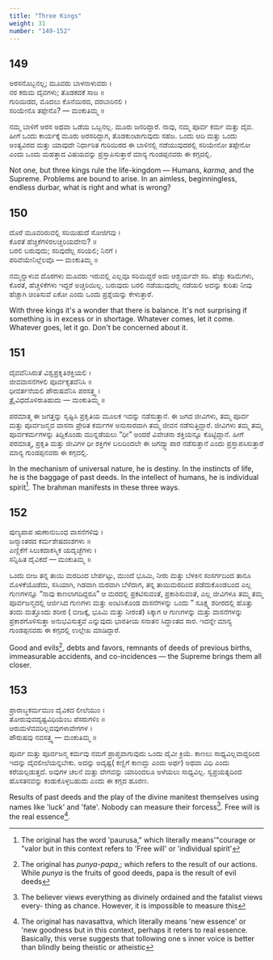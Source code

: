 ```yaml
---
title: "Three Kings"
weight: 31
number: "149-152"
---
```


## 149

ಅರಸನೊಬ್ಬನಲ್ಲ; ಮೂವರು ಬಾಳನಾಳುವರು ।  
ನರ ಕರುಮ ದೈವಗಳು; ತೊಡಕದಕೆ ಸಾಜ ॥  
ಗುರಿಯಿಡದ, ಮೊದಲು ಕೊನೆಯಿರದ, ದರಬಾರಿನಲಿ ।  
ಸರಿಯೇನೊ ತಪ್ಪೇನೊ? — ಮಂಕುತಿಮ್ಮ ॥

ನಮ್ಮ ಬಾಳಿಗೆ ಅರಸ ಅಥವಾ ಒಡೆಯ ಒಬ್ಬನಲ್ಲ. ಮೂರು ಜನರಿದ್ದಾರೆ. ನಾವು, ನಮ್ಮ ಪೂರ್ವ ಕರ್ಮ ಮತ್ತು ದೈವ. ಹೀಗೆ ಒಂದು ಕಾರ್ಯಕ್ಕೆ ಮೂರು ಅರಸರಿದ್ದಾಗ, ತೊಡಕುಂಟಾಗುವುದು ಸಹಜ. ಒಂದು ಆದಿ ಮತ್ತು ಒಂದು ಅಂತ್ಯವಿರದ ಮತ್ತು ಯಾವುದೇ ನಿರ್ಧಾರಿತ ಗುರಿಯಿರದ ಈ ಬಾಳಿನಲ್ಲಿ ನಡೆಯುವುದರಲ್ಲಿ ಸರಿಯೇನೋ ತಪ್ಪೇನೋ ಎಂದು ಒಂದು ಮಹತ್ತಾದ ವಿಷಯವನ್ನು ಪ್ರಸ್ತಾಪಿಸುತ್ತಾರೆ ಮಾನ್ಯ ಗುಂಡಪ್ಪನವರು ಈ ಕಗ್ಗದಲ್ಲಿ.

Not one, but three kings rule the life-kingdom — Humans, _karma_, and the Supreme. Problems are bound to arise. In an aimless, beginningless, endless durbar, what is right and what is wrong?

## 150

ದೊರೆ ಮೂವರಿರುವಲ್ಲಿ ಸರಿಯಿಹುದೆ ಸೋಜಿಗವು ।  
ಕೊರತೆ ಹೆಚ್ಚಿಕೆಗಳಿರಲಚ್ಚರಿಯದೇನು? ॥  
ಬರಲಿ ಬರುವುದು; ಸರಿವುದೆಲ್ಲ ಸರಿಯಲಿ; ನಿನಗೆ ।  
ಪರಿವೆಯೇನಿಲ್ಲೆಲವೊ — ಮಂಕುತಿಮ್ಮ ॥

ನಮ್ಮನ್ನಾಳುವ ದೊರಗಳು ಮೂವರು ಇರುವಲ್ಲಿ ಎಲ್ಲವೂ ಸರಿಯಿದ್ದರೆ ಅದು ಆಶ್ಚರ್ಯವೇ ಸರಿ. ಹೆಚ್ಚು ಕಡಿಮೆಗಳು, ಕೊರತೆ, ಹೆಚ್ಚಳಿಕೆಗಳು ಇದ್ದರೆ ಅಚ್ಚರಿಯಿಲ್ಲ. ಬರುವುದು ಬರಲಿ ನಡೆಯುವುದೆಲ್ಲ ನಡೆಯಲಿ ಅದನ್ನು ಕುರಿತು ನೀವು ಹೆಚ್ಚಾಗಿ ಚಿಂತಿಸುವೆ ಏಕೋ ಎಂದು ಒಂದು ಪ್ರಶ್ನೆಯನ್ನು ಕೇಳುತ್ತಾರೆ.

With three kings it's a wonder that there is balance. It's not surprising if something is in excess or in shortage. Whatever comes, let it come. Whatever goes, let it go. Don't be concerned about it.

## 151

ದೈವವೆನಿಸಿರುತೆ ವಿಶ್ವಪ್ರಕೃತಿಶಕ್ತಿಯಲಿ ।  
ಜೀವವಾಸನೆಗಳಲಿ ಪೂರ್ವಕೃತವೆನಿಸಿ ॥  
ಧೀವರ್ತನೆಯಲಿ ಪೌರುಷವೆನಿಸಿ ಪರಸತ್ತ್ವ ।  
ತ್ರೈವಿಧದೊಳಿರುತಿಹುದು — ಮಂಕುತಿಮ್ಮ ॥

ಪರಮಾತ್ಮ ಈ ಜಗತ್ತನ್ನು ಸೃಷ್ಟಿಸಿ ಪ್ರಕೃತಿಯ ಮೂಲಕ ಇದನ್ನು ನಡೆಸುತ್ತಾನೆ. ಈ ಜಗದ ಜೀವಿಗಳು, ತಮ್ಮ ಪೂರ್ವ ಮತ್ತು ಪೂರ್ವಜನ್ಮದ ವಾಸನಾ ಪ್ರೇರಿತ ಕರ್ಮಗಳ ಅನುಸಾರವಾಗಿ ತಮ್ಮ ಜೀವನ ನಡೆಸುತ್ತಿದ್ದಾರೆ. ಜೀವಿಗಳು ತಮ್ಮ ತಮ್ಮ ಪೂರ್ವಕರ್ಮಗಳನ್ನು ತಿದ್ದಿಕೊಂಡು ಮುನ್ನಡೆಯಲು “ಧೀ” ಅಂದರೆ ವಿವೇಚನಾ ಶಕ್ತಿಯನ್ನೂ ಕೊಟ್ಟಿದ್ದಾನೆ. ಹೀಗೆ ಪರಮಾತ್ಮ, ಪ್ರಕೃತಿ ಮತ್ತು ಜೀವಿಗಳ ಧೀ ಶಕ್ತಿಗಳ ಬಲದಿಂದಲೇ ಈ ಜಗದ್ವ್ಯಾಪಾರ ನಡೆಸುತ್ತಾನೆ ಎಂದು ಪ್ರಸ್ತಾಪಸಿಸುತ್ತಾರೆ ಮಾನ್ಯ ಗುಂಡಪ್ಪನವರು ಈ ಕಗ್ಗದಲ್ಲಿ.

In the mechanism of universal nature, he is destiny. In the instincts of life, he is the baggage of past deeds. In the intellect of humans, he is individual spirit[^57]. The brahman manifests in these three ways.

## 152

ಪುಣ್ಯಪಾಪ ಋಣಾನುಬಂಧ ವಾಸನೆಗಳಿವು ।  
ಜನ್ಮಾಂತರದ ಕರ್ಮಶೇಷದಂಶಗಳು ॥  
ಎಣ್ಣಿಕೆಗೆ ಸಿಲುಕದಾಕಸ್ಮಿಕ ಯದೃಚ್ಛೆಗಳು ।  
ಸನ್ನಿಹಿತ ದೈವಿಕದೆ — ಮಂಕುತಿಮ್ಮ ॥

ಒಂದು ಬೀಜ ತನ್ನ ತಾಯಿ ಮರದಿಂದ ಬೇರ್ಪಟ್ಟು, ಮುಂದೆ ಭೂಮಿ, ನೀರು ಮತ್ತು ಬೆಳಕಿನ ಸಂಸರ್ಗದಿಂದ ತಾನೂ ಮೊಳಕೆಯೊಡೆದು, ಸಸಿಯಾಗಿ, ಗಿಡವಾಗಿ ಮರವಾಗಿ ಬೆಳೆದಾಗ, ತನ್ನ ತಾಯಿಮರದಿಂದ ಪಡೆದುಕೊಂಡಬಂದ ಎಲ್ಲ ಗುಣಗಳನ್ನೂ “ನಾವು ಕಾಣಲಾಗದಿದ್ದರೂ” ಆ ಮರದಲ್ಲಿ ಪ್ರಕಟಿಸುವಂತೆ, ಪ್ರಕಾಶಿಸುವಂತೆ, ಎಲ್ಲ ಜೀವಿಗಳೂ ತಮ್ಮ ತಮ್ಮ ಪೂರ್ವಜನ್ಮದಲ್ಲಿ ಆರ್ಜಿಸಿದ ಗುಣಗಳು ಮತ್ತು ಅಂಟಿಸಿಕೊಂಡ ವಾಸನೆಗಳನ್ನು ಒಂದು ” ಸೂಕ್ಷ್ಮ ಶರೀರದಲ್ಲಿ ಹೊತ್ತು ತಂದು ಮತ್ತೊಂದು ಶರೀರ ( ಬೀಜಕ್ಕೆ, ಭೂಮಿ ಮತ್ತು ನೀರಂತೆ) ಸಿಕ್ಕಾಗ ಆ ಗುಣಗಳನ್ನು ಮತ್ತು ವಾಸನೆಗಳನ್ನು ಪ್ರಕಾಶಗೊಳಿಸುತ್ತಾ ಅನುಭವಿಸುತ್ತವೆ ಎನ್ನುವುದು ಭಾರತೀಯ ಸನಾತನ ಸಿದ್ಧಾಂತದ ಸಾರ. ಇದನ್ನೇ ಮಾನ್ಯ ಗುಂಡಪ್ಪನವರು ಈ ಕಗ್ಗದಲ್ಲಿ ಉಲ್ಲೇಖ ಮಾಡಿದ್ದಾರೆ.

Good and evils[^58], debts and favors, remnants of deeds of previous births, immeasurable accidents, and co-incidences — the Supreme brings them all closer.

## 153

ಪ್ರಾರಾಬ್ಧಕರ್ಮಮುಂ ದೈವಿಕದ ಲೀಲೆಯುಂ ।  
ತೋರುವುವದೃಷ್ಟವಿಧಿಯೆಂಬ ಪೆಸರುಗಳಿಂ ॥  
ಆರುಮಳೆವವರಿಲ್ಲವವುಗಳಾವೇಗಗಳ ।  
ಪೌರುಷವು ನವಸತ್ತ್ವ — ಮಂಕುತಿಮ್ಮ ॥

ಪೂರ್ವ ಮತ್ತು ಪೂರ್ವಜನ್ಮ ಕರ್ಮವು ನಮಗೆ ಪ್ರಾಪ್ತವಾಗುವುದು ಒಂದು ದೈವೀ ಕ್ರಿಯೆ. ಕಾಣಲು ಸಾಧ್ಯವಿಲ್ಲವಾದ್ದರಿಂದ ಇದನ್ನು ದೈವಲೀಲೆಯನ್ನಬೇಕು. ಅದನ್ನು ಅದೃಷ್ಟ( ಕಣ್ಣಿಗೆ ಕಾಣದ್ದು ಎಂದು ಅರ್ಥ) ಅಥವಾ ವಿಧಿ ಎಂದು ಕರೆಯಲ್ಪಡುತ್ತದೆ. ಅವುಗಳ ಚಲನೆ ಮತ್ತು ವೇಗವನ್ನು ಯಾರಿಂದಲೂ ಅಳೆಯಲು ಸಾಧ್ಯವಿಲ್ಲ. ಸ್ವಪ್ರಯತ್ನದಿಂದ ಹೊಸತನವನ್ನು ಕಂಡುಕೊಳ್ಳಬಹುದು ಎಂದು ಈ ಕಗ್ಗದ ಹೂರಣ.

Results of past deeds and the play of the divine manitest themseIves using names like 'luck' and 'fate'. Nobody can measure their forcess[^59]. Free will is the real essence[^60].

[^57]: The original has the word 'paurusa," which literally means'"courage or "valor but in this context refers to 'Free will' or 'individual spirit'
[^58]: The original has _punya-papa_,; which refers to the result of our actions. While _punya_ is the fruits of good deeds, papa is the result of evil deeds
[^59]:
    The believer views everything as divinely ordained and the fatalist views every-
    thing as chance. However, it is impossible
    to measure this

[^60]: The original has navasattva, which literally means 'new essence' or 'new goodness but in this context, perhaps it reters to real essence. Basically, this verse suggests that tollowing one s inner voice is better than blindly being theistic or atheistic
